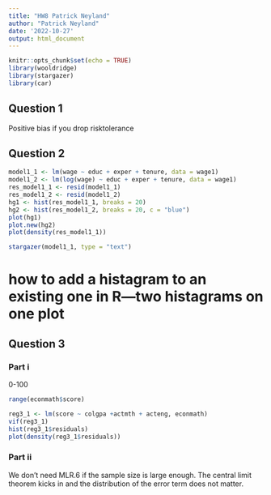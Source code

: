 ```yaml
---
title: "HW8 Patrick Neyland"
author: "Patrick Neyland"
date: '2022-10-27'
output: html_document
---
```


```r
knitr::opts_chunk$set(echo = TRUE)
library(wooldridge)
library(stargazer)
library(car)
```

## Question 1
Positive bias if you drop risktolerance

## Question 2
```r
model1_1 <- lm(wage ~ educ + exper + tenure, data = wage1)
model1_2 <- lm(log(wage) ~ educ + exper + tenure, data = wage1)
res_model1_1 <- resid(model1_1)
res_model1_2 <- resid(model1_2)
hg1 <- hist(res_model1_1, breaks = 20)
hg2 <- hist(res_model1_2, breaks = 20, c = "blue")
plot(hg1)
plot.new(hg2)
plot(density(res_model1_1))

stargazer(model1_1, type = "text")
```

# how to add a histagram to an existing one in R---two histagrams on one plot


## Question 3
### Part i
0-100
```r
range(econmath$score)
```

```r
reg3_1 <- lm(score ~ colgpa +actmth + acteng, econmath)
vif(reg3_1)
hist(reg3_1$residuals)
plot(density(reg3_1$residuals))
```
### Part ii
We don't need MLR.6 if the sample size is large enough. The central limit theorem kicks in and the distribution of the error term does not matter. 